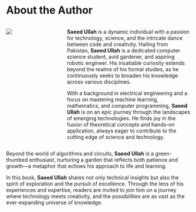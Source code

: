 # About the Author {.unnumbered}

::: columns
::: {.column width="30%"}

![](images/saeed.png){fig-alt="Photo of the Author of this book." fig-align="left" .lightbox}
:::

::: {.column width="70%"}


**Saeed Ullah** is a dynamic individual with a passion for technology, science, and the intricate dance between code and creativity. Hailing from Pakistan, **Saeed Ullah** is a dedicated computer science student, avid gardener, and aspiring robotic engineer. His insatiable curiosity extends beyond the realms of his formal studies, as he continuously seeks to broaden his knowledge across various disciplines.

With a background in electrical engineering and a focus on mastering machine learning, mathematics, and computer programming, **Saeed Ullah** is on an epic journey through the landscapes of emerging technologies. He finds joy in the fusion of theoretical concepts and hands-on application, always eager to contribute to the cutting edge of science and technology.
:::
:::



Beyond the world of algorithms and circuits, **Saeed Ullah** is a green-thumbed enthusiast, nurturing a garden that reflects both patience and growth—a metaphor that echoes his approach to life and learning.

In this book, **Saeed Ullah** shares not only technical insights but also the spirit of exploration and the pursuit of excellence. Through the lens of his experiences and expertise, readers are invited to join him on a journey where technology meets creativity, and the possibilities are as vast as the ever-expanding universe of knowledge.
